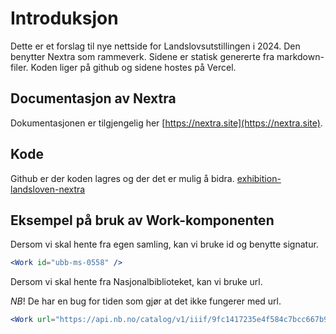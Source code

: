
# Introduksjon
 
Dette er et forslag til nye nettside for Landslovsutstillingen i 2024. Den benytter Nextra som rammeverk. Sidene er statisk genererte fra markdown-filer. Koden liger på github og sidene hostes på Vercel.

## Documentasjon av Nextra

Dokumentasjonen er tilgjengelig her [https://nextra.site](https://nextra.site).

## Kode

Github er der koden lagres og der det er mulig å bidra. [exhibition-landsloven-nextra](https://github.com/uib-no/exhibition-landsloven-nextra)

## Eksempel på bruk av Work-komponenten

Dersom vi skal hente fra egen samling, kan vi bruke id og benytte signatur.

```jsx
<Work id="ubb-ms-0558" />
```

<Work id="ubb-ms-0558" />

Dersom vi skal hente fra Nasjonalbiblioteket, kan vi bruke url.

*NB*! De har en bug for tiden som gjør at det ikke fungerer med url.

```jsx
<Work url="https://api.nb.no/catalog/v1/iiif/9fc1417235e4f584c7bcc667b9e77ba2/manifest" />
```

<Work url="https://api.nb.no/catalog/v1/iiif/9fc1417235e4f584c7bcc667b9e77ba2/manifest" />
